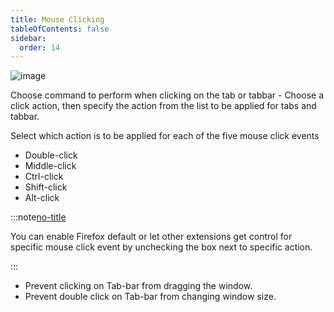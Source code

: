 ```yaml
---
title: Mouse Clicking
tableOfContents: false
sidebar:
  order: 14
---
```



<Image class="help-img" src={mouseClicking} alt="image" />

Choose command to perform when clicking on the tab or tabbar - Choose a click action, then specify
the action from the list to be applied for tabs and tabbar.

Select which action is to be applied for each of the five mouse click events

- Double-click
- Middle-click
- Ctrl-click
- Shift-click
- Alt-click

:::note[no-title]

You can enable Firefox default or let other extensions get control for specific mouse click event by
unchecking the box next to specific action.

:::

- Prevent clicking on Tab-bar from dragging the window.
- Prevent double click on Tab-bar from changing window size.

[no-title]: #
